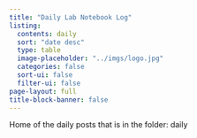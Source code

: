 ```yaml
---
title: "Daily Lab Notebook Log"
listing:
  contents: daily
  sort: "date desc"
  type: table
  image-placeholder: "../imgs/logo.jpg"
  categories: false
  sort-ui: false
  filter-ui: false
page-layout: full
title-block-banner: false
---
```


Home of the daily posts that is in the folder: daily
